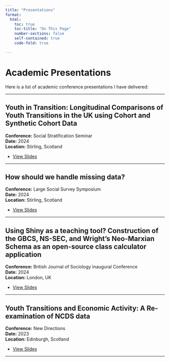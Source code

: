 ---
title: "Presentations"
format: 
  html:
    toc: true
    toc-title: "On This Page"
    number-sections: false
    self-contained: true
    code-fold: true

---

# Academic Presentations

Here is a list of academic conference presentations I have delivered:

---

## Youth in Transition: Longitudinal Comparisons of Youth Transitions in the UK using Cohort and Synthetic Cohort Data

**Conference:** Social Stratification Seminar  
**Date:** 2024  
**Location:** Stirling, Scotland  

- [View Slides](stirling_scott_oatley_20240827.pdf){target="_blank"} 

---

## How should we handle missing data?

**Conference:** Large Social Survey Symposium  
**Date:** 2024  
**Location:** Stirling, Scotland  

- [View Slides](large_surveys_missing_data_02052024.pdf){target="_blank"}

---


## Using Shiny as a teaching tool? Construction of the GBCS, NS-SEC, and Wright’s Neo-Marxian Schema as an open-source class calculator application

**Conference:** British Journal of Sociology Inaugural Conference  
**Date:** 2024  
**Location:** London, UK  

- [View Slides](BJS_Conference_Shiny_13042024.pdf){target="_blank"} 

---

## Youth Transitions and Economic Activity: A Re-examination of NCDS data

**Conference:** New Directions  
**Date:** 2023  
**Location:** Edinburgh, Scotland  

- [View Slides](qstep_18022024.pdf){target="_blank"}

---
